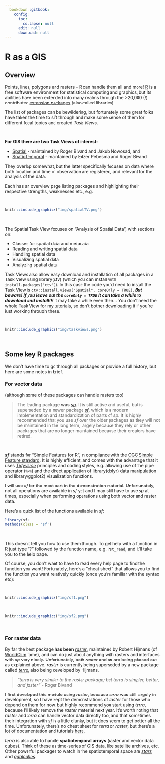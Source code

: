 ```yaml
---
  bookdown::gitbook:
    config:
      toc:
        collapse: null
      edit: null
      download: null
---
```


# R as a GIS

## Overview

Points, lines, polygons and rasters - R can handle them all and more! [R](https://www.r-project.org/) is a free software environment for statistical computing and graphics, but its abilities have been extended into many realms through the >20,000 (!) contributed [extension packages](https://cran.r-project.org/web/packages/available_packages_by_name.html) (also called libraries).

The list of packages can be bewildering, but fortunately some great folks have taken the time to sift through and make some sense of them for different focal topics and created _Task Views_.

<br>

**For GIS there are two Task Views of interest:**

* [Spatial](https://cran.r-project.org/web/views/Spatial.html) - maintained by Roger Bivand and Jakub Nowosad, and
* [SpatioTemporal](https://cran.r-project.org/web/views/SpatioTemporal.html) - maintained by Edzer Pebesma and Roger Bivand

They overlap somewhat, but the latter specifically focuses on data where both location and time of observation are registered, and relevant for the analysis of the data.

Each has an overview page listing packages and highlighting their respective strengths, weaknesses etc., e.g.

<br>

```r
knitr::include_graphics("img/spatialTV.png")
```

<br>

The Spatial Task View focuses on "Analysis of Spatial Data", with sections on:

* Classes for spatial data and metadata
* Reading and writing spatial data
* Handling spatial data
* Visualizing spatial data
* Analyzing spatial data

Task Views also allow easy download and installation of all packages in a Task View using library(ctv) (which you can install with 
`install.packages("ctv")`). In this case the code you'd need to install the Task View is `ctv::install.views("Spatial", coreOnly = TRUE)`. _**But beware! If you leave out the `coreOnly = TRUE` it can take a while to download and install!!!**_ It may take a while even then... You don't need the whole Task View for my tutorials, so don't bother downloading it if you're just working through these.

<br>

```r
knitr::include_graphics("img/taskviews.png")
```

<br>

## Some key R packages

We don't have time to go through all packages or provide a full history, but here are some notes in brief.

### For vector data 
(although some of these packages can handle rasters too) 

> The leading package **was**  [_sp_](https://cran.r-project.org/web/packages/sp/index.html). It is still active and useful, but is superseded by a newer package [_sf_](https://cran.r-project.org/web/packages/sf/index.html), which is a modern implementation and standardization of parts of _sp_. It is highly recommended that you use _sf_ over the older packages as they will not be maintained in the long term, largely because they rely on other packages that are no longer maintained because their creators have retired.

<br>

_**sf**_ stands for "Simple Features for R", in compliance with the [OGC Simple Feature standard](https://www.ogc.org/standards/sfa). It is highly efficient, and comes with the advantage that it uses [_Tidyverse_](https://www.tidyverse.org/) principles and coding styles, e.g. allowing use of the pipe operator (`%>%`) and the direct application of library(dplyr) data manipulation and library(ggplot2) visualization functions.

I will use _sf_ for the most part in the demonstration material. Unfortunately, not all operations are available in _sf_ yet and I may still have to use _sp_ at times, especially when performing operations using both vector and raster data. 

Here's a quick list of the functions available in _sf_:

```r
library(sf)
methods(class = 'sf')
```

<br>

This doesn't tell you how to use them though. To get help with a function in R just type "?" followed by the function name, e.g. `?st_read`, and it'll take you to the help page.

Of course, you don't want to have to read every help page to find the function you want! Fortunately, here's a "cheat sheet" that allows you to find the function you want relatively quickly (once you're familiar with the syntax etc):

<br>

```r
knitr::include_graphics("img/sf1.png")
```

<br>

```r
knitr::include_graphics("img/sf2.png")
```

<br>

### For raster data 
By far the best package **has been** [_raster_](https://cran.r-project.org/web/packages/raster/index.html), maintained by Robert Hijmans (of [WorldClim](https://www.worldclim.org/) fame), and can do just about anything with rasters and interfaces with _sp_ very nicely. Unfortunately, both _raster_ and _sp_ are being phased out as explained above. _raster_ is currently being superseded by a new package called [_terra_](), also being developed by Hijmans.

> _"terra is very similar to the raster package; but terra is simpler, better, and faster"_ - Roger Bivand

I first developed this module using _raster_, because _terra_ was still largely in development, so I have kept the demonstrations of _raster_ for those who depend on them for now, but highly recommend you start using _terra_, because I'll likely remove the _raster_ material next year. It's worth noting that _raster_ and _terra_ can handle vector data directly too, and that sometimes their integration with _sf_ is a little clunky, but it does seem to get better all the time. Unfortunately, there's no cheat sheet for _terra_ or _raster_, but there's a lot of documentation and tutorials [here](https://rspatial.org/).

_terra_ is also able to handle **spatiotemporal arrays** (raster and vector data cubes). Think of these as time-series of GIS data, like satellite archives, etc. Other powerful packages to watch in the spatiotemporal space are [_stars_](https://cran.r-project.org/web/packages/stars/index.html) and [_gdalcubes_](https://cran.r-project.org/web/packages/gdalcubes/index.html).

<br>
